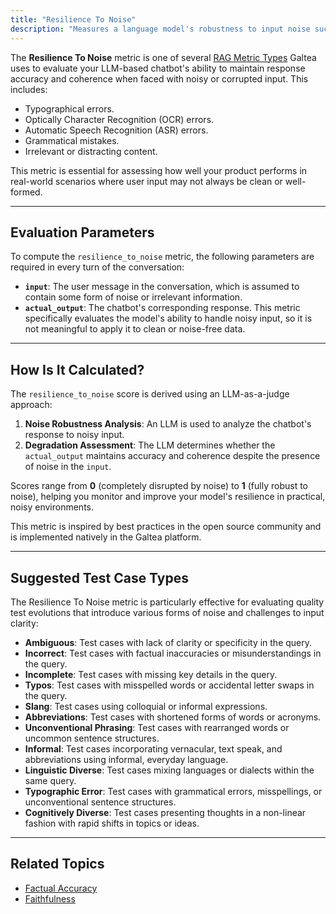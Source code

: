 ```yaml
---
title: "Resilience To Noise"
description: "Measures a language model's robustness to input noise such as typos, OCR/ASR errors, grammatical mistakes, and distracting content."
---
```


The **Resilience To Noise** metric is one of several [RAG Metric Types](/concepts/metric-type) Galtea uses to evaluate your LLM-based chatbot's ability to maintain response accuracy and coherence when faced with noisy or corrupted input. This includes:

- Typographical errors.
- Optically Character Recognition (OCR) errors.
- Automatic Speech Recognition (ASR) errors.
- Grammatical mistakes. 
- Irrelevant or distracting content.

This metric is essential for assessing how well your product performs in real-world scenarios where user input may not always be clean or well-formed.

---

## Evaluation Parameters

To compute the `resilience_to_noise` metric, the following parameters are required in every turn of the conversation:

- **`input`**: The user message in the conversation, which is assumed to contain some form of noise or irrelevant information.
- **`actual_output`**: The chatbot's corresponding response. This metric specifically evaluates the model's ability to handle noisy input, so it is not meaningful to apply it to clean or noise-free data.

---

## How Is It Calculated?

The `resilience_to_noise` score is derived using an LLM-as-a-judge approach:

1. **Noise Robustness Analysis**: An LLM is used to analyze the chatbot's response to noisy input.
2. **Degradation Assessment**: The LLM determines whether the `actual_output` maintains accuracy and coherence despite the presence of noise in the `input`.


Scores range from **0** (completely disrupted by noise) to **1** (fully robust to noise), helping you monitor and improve your model's resilience in practical, noisy environments.

<Note>This metric is inspired by best practices in the open source community and is implemented natively in the Galtea platform.</Note>

---

## Suggested Test Case Types

The Resilience To Noise metric is particularly effective for evaluating quality test evolutions that introduce various forms of noise and challenges to input clarity:

- **Ambiguous**: Test cases with lack of clarity or specificity in the query.
- **Incorrect**: Test cases with factual inaccuracies or misunderstandings in the query.
- **Incomplete**: Test cases with missing key details in the query.
- **Typos**: Test cases with misspelled words or accidental letter swaps in the query.
- **Slang**: Test cases using colloquial or informal expressions.
- **Abbreviations**: Test cases with shortened forms of words or acronyms.
- **Unconventional Phrasing**: Test cases with rearranged words or uncommon sentence structures.
- **Informal**: Test cases incorporating vernacular, text speak, and abbreviations using informal, everyday language.
- **Linguistic Diverse**: Test cases mixing languages or dialects within the same query.
- **Typographic Error**: Test cases with grammatical errors, misspellings, or unconventional sentence structures.
- **Cognitively Diverse**: Test cases presenting thoughts in a non-linear fashion with rapid shifts in topics or ideas.

---

## Related Topics

- [Factual Accuracy](/concepts/metric-type/factual-accuracy)
- [Faithfulness](/concepts/metric-type/faithfulness)
